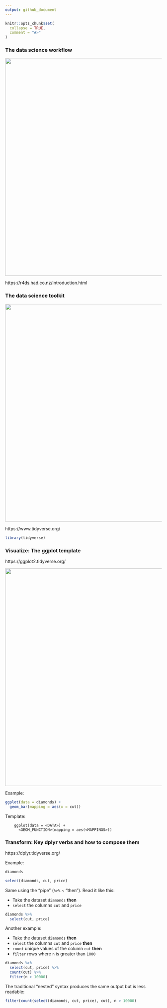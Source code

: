 ```yaml
---
output: github_document
---
```


```r
knitr::opts_chunk$set(
  collapse = TRUE,
  comment = "#>"
)
```

### The data science workflow

<img src=https://i.imgur.com/MitpHrJ.png width=700>

https://r4ds.had.co.nz/introduction.html

### The data science toolkit

<img src=https://i.imgur.com/i61n3xb.png width=700>

https://www.tidyverse.org/

```r
library(tidyverse)
```

### Visualize: The ggplot template

https://ggplot2.tidyverse.org/

<img src=https://i.imgur.com/WsoXgV2.png width=700>

Example:

```r
ggplot(data = diamonds) +
  geom_bar(mapping = aes(x = cut))
```

Template:

```
    ggplot(data = <DATA>) +
      <GEOM_FUNCTION>(mapping = aes(<MAPPINGS>))
```

### Transform: Key dplyr verbs and how to compose them

https://dplyr.tidyverse.org/

Example:

```r
diamonds
```

```r
select(diamonds, cut, price)
```

Same using the "pipe" (`%>%` ~ "then"). Read it like this:

* Take the dataset `diamonds` **then**
* `select` the columns `cut` and `price`

```r
diamonds %>% 
  select(cut, price)
```

Another example:

* Take the dataset `diamonds` **then**
* `select` the columns `cut` and `price` **then**
* `count` unique values of the column `cut` **then**
* `filter` rows where `n` is greater than `1000`

```r
diamonds %>% 
  select(cut, price) %>% 
  count(cut) %>% 
  filter(n > 10000)
```

The traditional "nested" syntax produces the same output but is less readable:

```r
filter(count(select(diamonds, cut, price), cut), n > 10000)
```
